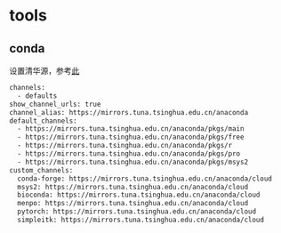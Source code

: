 # tools

## conda

设置清华源，参考[此](https://mirror.tuna.tsinghua.edu.cn/help/anaconda/)

```sh
channels:
  - defaults
show_channel_urls: true
channel_alias: https://mirrors.tuna.tsinghua.edu.cn/anaconda
default_channels:
  - https://mirrors.tuna.tsinghua.edu.cn/anaconda/pkgs/main
  - https://mirrors.tuna.tsinghua.edu.cn/anaconda/pkgs/free
  - https://mirrors.tuna.tsinghua.edu.cn/anaconda/pkgs/r
  - https://mirrors.tuna.tsinghua.edu.cn/anaconda/pkgs/pro
  - https://mirrors.tuna.tsinghua.edu.cn/anaconda/pkgs/msys2
custom_channels:
  conda-forge: https://mirrors.tuna.tsinghua.edu.cn/anaconda/cloud
  msys2: https://mirrors.tuna.tsinghua.edu.cn/anaconda/cloud
  bioconda: https://mirrors.tuna.tsinghua.edu.cn/anaconda/cloud
  menpo: https://mirrors.tuna.tsinghua.edu.cn/anaconda/cloud
  pytorch: https://mirrors.tuna.tsinghua.edu.cn/anaconda/cloud
  simpleitk: https://mirrors.tuna.tsinghua.edu.cn/anaconda/cloud
```